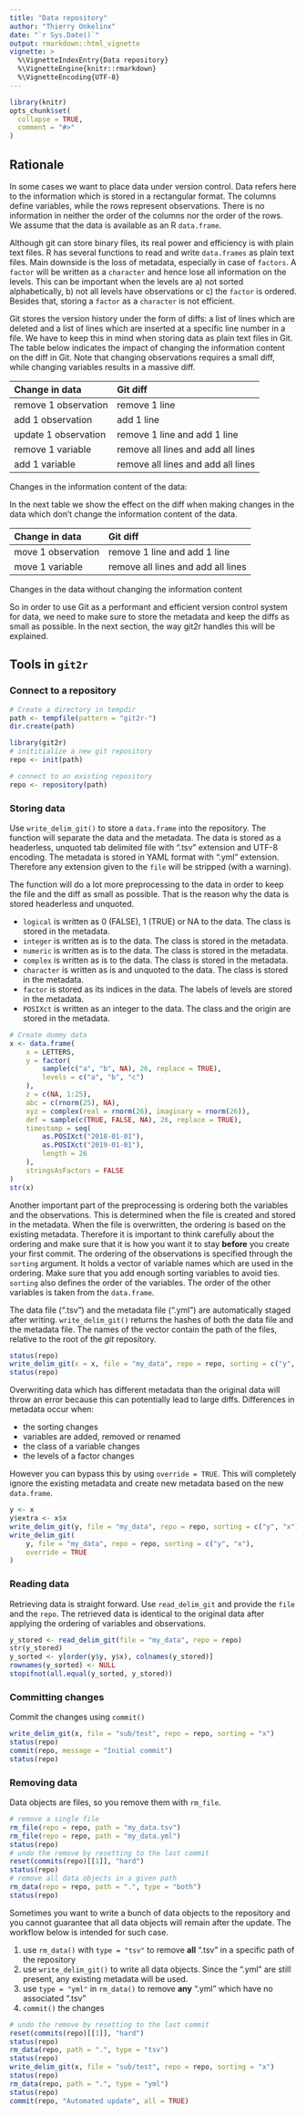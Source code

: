 ```yaml
---
title: "Data repository"
author: "Thierry Onkelinx"
date: "`r Sys.Date()`"
output: rmarkdown::html_vignette
vignette: >
  %\VignetteIndexEntry{Data repository}
  %\VignetteEngine{knitr::rmarkdown}
  %\VignetteEncoding{UTF-8}
---
```


```r
library(knitr)
opts_chunk$set(
  collapse = TRUE,
  comment = "#>"
)
```

## Rationale

In some cases we want to place data under version control. Data refers here to the information which is stored in a rectangular format. The columns define variables, while the rows represent observations. There is no information in neither the order of the columns nor the order of the rows. We assume that the data is available as an R `data.frame`.

Although git can store binary files, its real power and efficiency is with plain text files. R has several functions to read and write `data.frames` as plain text files. Main downside is the loss of metadata, especially in case of `factors`. A `factor` will be written as a `character` and hence lose all information on the levels. This can be important when the levels are a) not sorted alphabetically, b) not all levels have observations or c) the `factor` is ordered. Besides that, storing a `factor` as a `character` is not efficient.

Git stores the version history under the form of diffs: a list of lines which are deleted and a list of lines which are inserted at a specific line number in a file. We have to keep this in mind when storing data as plain text files in Git. The table below indicates the impact of changing the information content on the diff in Git. Note that changing observations requires a small diff, while changing variables results in a massive diff.


|  Change in data | Git diff |
|:----------------------|:----------|
| remove 1 observation | remove 1 line |
| add 1 observation | add 1 line |
| update 1 observation | remove 1 line and add 1 line |
| remove 1 variable | remove all lines and add all lines |
| add 1 variable | remove all lines and add all lines |
Changes in the information content of the data:

In the next table we show the effect on the diff when making changes in the data which don't change the information content of the data.


|Change in data     |Git diff                           |
|:------------------|:----------------------------------|
|move 1 observation |remove 1 line and add 1 line       |
|move 1 variable    |remove all lines and add all lines |
Changes in the data without changing the information content

So in order to use Git as a performant and efficient version control system for data, we need to make sure to store the metadata and keep the diffs as small as possible. In the next section, the way git2r handles this will be explained.

## Tools in `git2r`

### Connect to a repository

```r
# Create a directory in tempdir
path <- tempfile(pattern = "git2r-")
dir.create(path)

library(git2r)
# inititialize a new git repository
repo <- init(path)
```

```r
# connect to an existing repository
repo <- repository(path)
```

### Storing data

Use `write_delim_git()` to store a `data.frame` into the repository. The function will separate the data and the metadata. The data is stored as a headerless, unquoted tab delimited file with ".tsv" extension and UTF-8 encoding. The metadata is stored in YAML format with ".yml" extension. Therefore any extension given to the `file` will be stripped (with a warning).

The function will do a lot more preprocessing to the data in order to keep the file and the diff as small as possible. That is the reason why the data is stored headerless and unquoted. 

- `logical` is written as 0 (FALSE), 1 (TRUE) or NA to the data. The class is stored in the metadata.
- `integer` is written as is to the data. The class is stored in the metadata.
- `numeric` is written as is to the data. The class is stored in the metadata.
- `complex` is written as is to the data. The class is stored in the metadata.
- `character` is written as is and unquoted to the data. The class is stored in the metadata.
- `factor` is  stored as its indices in the data. The labels of levels are stored in the metadata.
- `POSIXct` is written as an integer to the data. The class and the origin are stored in the metadata.

```r
# Create dummy data
x <- data.frame(
    x = LETTERS,
    y = factor(
        sample(c("a", "b", NA), 26, replace = TRUE),
        levels = c("a", "b", "c")
    ),
    z = c(NA, 1:25),
    abc = c(rnorm(25), NA),
    xyz = complex(real = rnorm(26), imaginary = rnorm(26)),
    def = sample(c(TRUE, FALSE, NA), 26, replace = TRUE),
    timestamp = seq(
        as.POSIXct("2018-01-01"),
        as.POSIXct("2019-01-01"),
        length = 26
    ),
    stringsAsFactors = FALSE
)
str(x)
```

Another important part of the preprocessing is ordering both the variables and the observations. This is determined when the file is created and stored in the metadata. When the file is overwritten, the ordering is based on the existing metadata. Therefore it is important to think carefully about the ordering and make sure that it is how you want it to stay **before** you create your first commit. The ordering of the observations is specified through the `sorting` argument. It holds a vector of variable names which are used in the ordering. Make sure that you add enough sorting variables to avoid ties. `sorting` also defines the order of the variables. The order of the other variables is taken from the `data.frame`.

The data file (".tsv") and the metadata file (".yml") are automatically staged after writing. `write_delim_git()` returns the hashes of both the data file and the metadata file. The names of the vector contain the path of the files, relative to the root of the _git_ repository.

```r
status(repo)
write_delim_git(x = x, file = "my_data", repo = repo, sorting = c("y", "x"))
status(repo)
```

Overwriting data which has different metadata than the original data will throw an error because this can potentially lead to large diffs. Differences in metadata occur when:

- the sorting changes
- variables are added, removed or renamed
- the class of a variable changes
- the levels of a factor changes

However you can bypass this by using `override = TRUE`. This will completely ignore the existing metadata and create new metadata based on the new `data.frame`.

```r
y <- x
y$extra <- x$x
write_delim_git(y, file = "my_data", repo = repo, sorting = c("y", "x"))
write_delim_git(
    y, file = "my_data", repo = repo, sorting = c("y", "x"), 
    override = TRUE
)
```

### Reading data

Retrieving data is straight forward. Use `read_delim_git` and provide the `file` and the `repo`. The retrieved data is identical to the original data after applying the ordering of variables and observations.

```r
y_stored <- read_delim_git(file = "my_data", repo = repo)
str(y_stored)
y_sorted <- y[order(y$y, y$x), colnames(y_stored)]
rownames(y_sorted) <- NULL
stopifnot(all.equal(y_sorted, y_stored))
```

### Committing changes

Commit the changes using `commit()`

```r
write_delim_git(x, file = "sub/test", repo = repo, sorting = "x")
status(repo)
commit(repo, message = "Initial commit")
status(repo)
```

### Removing data

Data objects are files, so you remove them with `rm_file`. 

```r
# remove a single file
rm_file(repo = repo, path = "my_data.tsv")
rm_file(repo = repo, path = "my_data.yml")
status(repo)
# undo the remove by resetting to the last commit
reset(commits(repo)[[1]], "hard")
status(repo)
# remove all data objects in a given path
rm_data(repo = repo, path = ".", type = "both")
status(repo)
```

Sometimes you want to write a bunch of data objects to the repository and you cannot guarantee that all data objects will remain after the update. The workflow below is intended for such case.

1. use `rm_data()` with `type = "tsv"` to remove **all** ".tsv" in a specific path of the repository
1. use `write_delim_git()` to write all data objects. Since the ".yml" are still present, any existing metadata will be used.
1. use `type = "yml"` in `rm_data()` to remove **any** ".yml" which have no associated ".tsv"
1. `commit()` the changes

```r
# undo the remove by resetting to the last commit
reset(commits(repo)[[1]], "hard")
status(repo)
rm_data(repo, path = ".", type = "tsv")
status(repo)
write_delim_git(x, file = "sub/test", repo = repo, sorting = "x")
status(repo)
rm_data(repo, path = ".", type = "yml")
status(repo)
commit(repo, "Automated update", all = TRUE)
```
